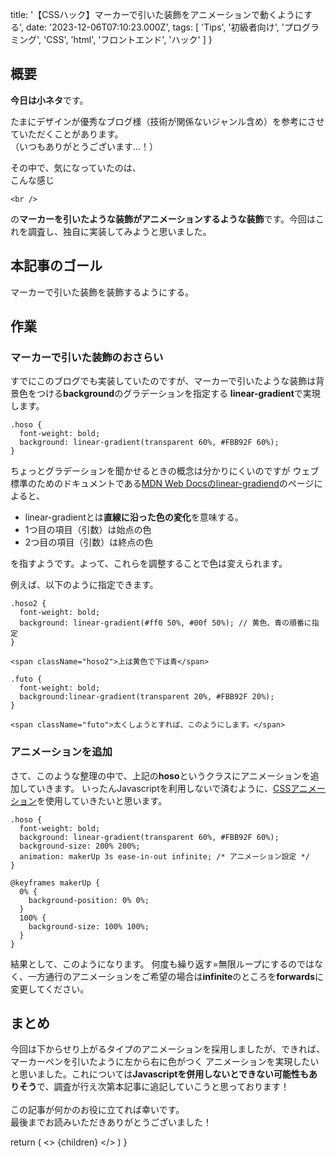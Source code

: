 
  title: '【CSSハック】マーカーで引いた装飾をアニメーションで動くようにする',
  date: '2023-12-06T07:10:23.000Z',
  tags: [
    'Tips',
    '初級者向け',
    'プログラミング',
    'CSS',
    'html',
    'フロントエンド',
    'ハック'
  ]
}

## 概要

**今日は小ネタ**です。

たまにデザインが優秀なブログ様（技術が関係ないジャンル含め）を参考にさせていただくことがあります。<br />
（いつもありがとうございます...！）

その中で、気になっていたのは、
    <br />
    <span className="hoso-noanimation">こんな感じ</span><br />

    <br />

の**マーカーを引いたような装飾がアニメーションするような装飾**です。今回はこれを調査し、独自に実装してみようと思いました。

## 本記事のゴール

マーカーで引いた装飾を装飾するようにする。

## 作業

### マーカーで引いた装飾のおさらい

すでにこのブログでも実装していたのですが、<span className="hoso-noanimation">マーカーで引いたような装飾</span>は背景色をつける**background**のグラデーションを指定する
**linear-gradient**で実現します。

```
.hoso {
  font-weight: bold;
  background: linear-gradient(transparent 60%, #FBB92F 60%);
}
```

ちょっとグラデーションを聞かせるときの概念は分かりにくいのですが
ウェブ標準のためのドキュメントである[MDN Web Docsのlinear-gradiend](https://developer.mozilla.org/ja/docs/Web/CSS/gradient/linear-gradient)のページによると、

- linear-gradientとは**直線に沿った色の変化**を意味する。
- 1つ目の項目（引数）は始点の色
- 2つ目の項目（引数）は終点の色

を指すようです。よって、これらを調整することで色は変えられます。

例えば、以下のように指定できます。

```
.hoso2 {
  font-weight: bold;
  background: linear-gradient(#ff0 50%, #00f 50%); // 黄色、青の順番に指定
}
```
    <span className="hoso2">上は黄色で下は青</span>

```
.futo {
  font-weight: bold;
  background:linear-gradient(transparent 20%, #FBB92F 20%);
}
```
    <span className="futo">太くしようとすれば、このようにします。</span>

### アニメーションを追加

さて、このような整理の中で、上記の**hoso**というクラスにアニメーションを追加していきます。
いったんJavascriptを利用しないで済むように、[CSSアニメーション](https://developer.mozilla.org/ja/docs/Web/CSS/animation)を使用していきたいと思います。

```
.hoso {
  font-weight: bold;
  background: linear-gradient(transparent 60%, #FBB92F 60%);
  background-size: 200% 200%;
  animation: makerUp 3s ease-in-out infinite; /* アニメーション設定 */
}

@keyframes makerUp {
  0% {
    background-position: 0% 0%;
  }
  100% {
    background-size: 100% 100%;
  }
}
```

結果として、<span className="hoso-infinite">このようになります。</span>
何度も繰り返す=無限ループにするのではなく、一方通行のアニメーションをご希望の場合は**infinite**のところを**forwards**に変更してください。

## まとめ

今回は下からせり上がるタイプのアニメーションを採用しましたが、できれば、マーカーペンを引いたように<span className="hoso-infinite">左から右に色がつく</span>
アニメーションを実現したいと思いました。これについては**Javascriptを併用しないとできない可能性もありそう**で、調査が行え次第本記事に追記していこうと思っております！
    <br />
    <br />
この記事が何かのお役に立てれば幸いです。<br />
最後までお読みいただきありがとうございました！

  return (
    <Layout meta={meta}>
      <>
        {children}
      </>
    </Layout>
  )
}

